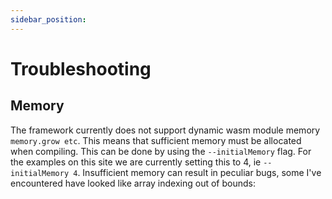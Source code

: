 ```yaml
---
sidebar_position: 
---
```

# Troubleshooting


## Memory

The framework currently does not support dynamic wasm module memory `memory.grow etc`. This means that sufficient memory must be allocated when compiling. This can be done by using the `--initialMemory` flag. For the examples on this site we are currently setting this to 4, ie `--initialMemory 4`. Insufficient memory can result in peculiar bugs, some I've encountered have looked like array indexing out of bounds:

```


```
